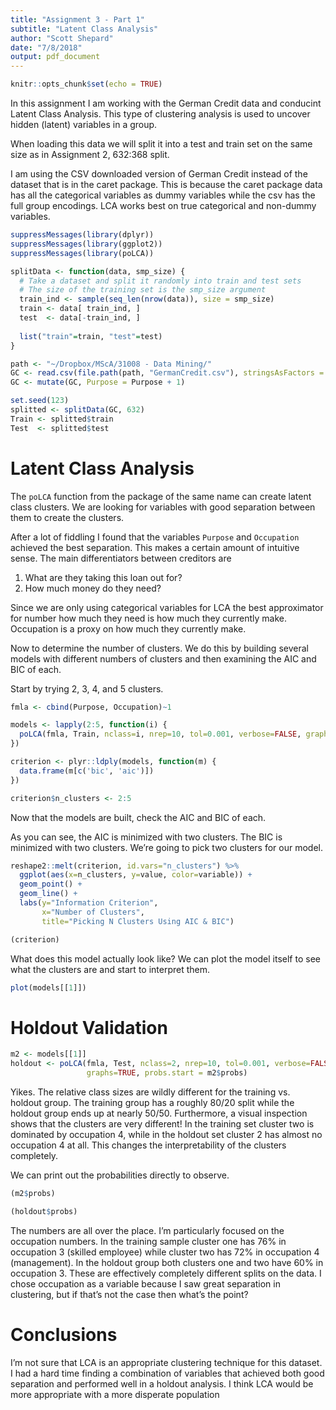 ```yaml
---
title: "Assignment 3 - Part 1"
subtitle: "Latent Class Analysis"
author: "Scott Shepard"
date: "7/8/2018"
output: pdf_document
---
```


```r
knitr::opts_chunk$set(echo = TRUE)
```

In this assignment I am working with the German Credit data and conducint 
Latent Class Analysis. This type of clustering analysis is used to uncover 
hidden (latent) variables in a group. 

When loading this data we will split it into a test and train set on the same
size as in Assignment 2, 632:368 split.

I am using the CSV downloaded version of German Credit instead of the dataset 
that is in the caret package. This is because the caret package data has all
the categorical variables as dummy variables while the csv has the full group
encodings. LCA works best on true categorical and non-dummy variables.

```r
suppressMessages(library(dplyr))
suppressMessages(library(ggplot2))
suppressMessages(library(poLCA))

splitData <- function(data, smp_size) {
  # Take a dataset and split it randomly into train and test sets
  # The size of the training set is the smp_size argument
  train_ind <- sample(seq_len(nrow(data)), size = smp_size)
  train <- data[ train_ind, ]
  test  <- data[-train_ind, ]
  
  list("train"=train, "test"=test)
}

path <- "~/Dropbox/MScA/31008 - Data Mining/"
GC <- read.csv(file.path(path, "GermanCredit.csv"), stringsAsFactors = F)
GC <- mutate(GC, Purpose = Purpose + 1)

set.seed(123)
splitted <- splitData(GC, 632)
Train <- splitted$train
Test  <- splitted$test
```

# Latent Class Analysis

The `poLCA` function from the package of the same name can create latent class
clusters. We are looking for variables with good separation between them to
create the clusters. 

After a lot of fiddling I found that the variables `Purpose` and `Occupation`
achieved the best separation. This makes a certain amount of intuitive sense.
The main differentiators between creditors are 

  1. What are they taking this loan out for?
  2. How much money do they need?

Since we are only using categorical variables for LCA the best approximator for
number how much they need is how much they currently make. Occupation is a 
proxy on how much they currently make.

Now to determine the number of clusters. We do this by building several models
with different numbers of clusters and then examining the AIC and BIC of each.

Start by trying 2, 3, 4, and 5 clusters.

```r
fmla <- cbind(Purpose, Occupation)~1

models <- lapply(2:5, function(i) {
  poLCA(fmla, Train, nclass=i, nrep=10, tol=0.001, verbose=FALSE, graphs=FALSE)
})

criterion <- plyr::ldply(models, function(m) {
  data.frame(m[c('bic', 'aic')])
})

criterion$n_clusters <- 2:5
```

Now that the models are built, check the AIC and BIC of each.

As you can see, the AIC is minimized with two clusters. The BIC is minimized
with two clusters. We're going to pick two clusters for our model.

```r
reshape2::melt(criterion, id.vars="n_clusters") %>%
  ggplot(aes(x=n_clusters, y=value, color=variable)) + 
  geom_point() + 
  geom_line() + 
  labs(y="Information Criterion",
       x="Number of Clusters",
       title="Picking N Clusters Using AIC & BIC")

(criterion)
```

What does this model actually look like? We can plot the model itself to 
see what the clusters are and start to interpret them.

```r
plot(models[[1]])
```

# Holdout Validation

```r
m2 <- models[[1]]
holdout <- poLCA(fmla, Test, nclass=2, nrep=10, tol=0.001, verbose=FALSE, 
                 graphs=TRUE, probs.start = m2$probs)
```

Yikes. The relative class sizes are wildly different for the training vs. 
holdout group. The training group has a roughly 80/20 split while the holdout
group ends up at nearly 50/50. Furthermore, a visual inspection shows that
the clusters are very different! In the training set cluster two is dominated
by occupation 4, while in the holdout set cluster 2 has almost no occupation 4
at all. This changes the interpretability of the clusters completely.

We can print out the probabilities directly to observe.

```r
(m2$probs)

(holdout$probs)
```

The numbers are all over the place. I'm particularly focused on the occupation
numbers. In the training sample cluster one has 76% in occupation 3 (skilled 
employee) while cluster two has 72% in occupation 4 (management). In the 
holdout group both clusters one and two have 60% in occupation 3. These are
effectively completely different splits on the data. I chose occupation as a
variable because I saw great separation in clustering, but if that's not the
case then what's the point?

# Conclusions

I'm not sure that LCA is an appropriate clustering technique for this dataset.
I had a hard time finding a combination of variables that achieved both good
separation and performed well in a holdout analysis. I think LCA would be more
appropriate with a more disperate population


